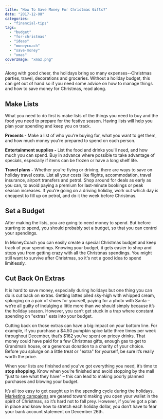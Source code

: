 ```yaml
---
title: "How To Save Money For Christmas Gifts?"
date: "2017-12-08"
categories: 
  - "financial-tips"
tags: 
  - "budget"
  - "for-christmas"
  - "ideas"
  - "moneycoach"
  - "save-money"
  - "xmas"
coverImage: "xmaz.png"
---
```


Along with good cheer, the holidays bring so many expenses--Christmas parties, travel, decorations and groceries. Without a holiday budget, this can get out of hand so if you need some advice on how to manage things and how to save money for Christmas, read along.

## Make Lists

What you need to do first is make lists of the things you need to buy and the food you need to prepare for the festive season. Having lists will help you plan your spending and keep you on track.

**Presents -** Make a list of who you're buying for, what you want to get them, and how much money you're prepared to spend on each person.

**Entertainment supplies -** List the food and drinks you'll need, and how much you can spend. Buy in advance where possible to take advantage of specials, especially if items can be frozen or have a long shelf life.

**Travel plans -** Whether you're flying or driving, there are ways to save on holiday travel costs. List all your costs like flights, accommodation, travel insurance, airport transfers and petrol. Shop around for deals as early as you can, to avoid paying a premium for last-minute bookings or peak season increases. If you're going on a driving holiday, work out which day is cheapest to fill up on petrol, and do it the week before Christmas.

## Set a Budget

After making the lists, you are going to need money to spend. But before starting to spend, you should probably set a budget, so that you can control your spendings.

<AppDownloadLink>In MoneyCoach</AppDownloadLink> you can easily create a special Christmas budget and keep track of your spendings. Knowing your budget, it gets easier to shop and stops you from getting crazy with all the Christmas spendings. You might still want to survive after Christmas, so it's not a good idea to spend limitlessly.

## Cut Back On Extras

It is hard to save money, especially during holidays but one thing you can do is cut back on extras. Getting lattes piled sky-high with whipped cream, splurging on a pair of shoes for yourself, paying for a photo with Santa – we’re all guilty of indulging a little more than we should simply because it’s the holiday season. However, you can’t get stuck in a trap where constant spending on "extras" eats into your budget.

Cutting back on those extras can have a big impact on your bottom line. For example, if you purchase a $4.50 pumpkin spice latte three times per week throughout December, that’s $162 you’ve spent on pricey drinks. That money could have paid for a few Christmas gifts, enough gas to get to Grandma’s house, or a generous donation to a charity of your choice. Before you splurge on a little treat or "extra" for yourself, be sure it’s really worth the price.

When your lists are finished and you've got everything you need, it’s time to **stop shopping**. Know when you’re finished and avoid stopping by the mall "just to see what they have" – this can lead to making poorly planned purchases and blowing your budget.

It’s all too easy to get caught up in the spending cycle during the holidays. [Marketing campaigns](https://imperiumapps.com/how-to-turn-one-time-shoppers-into-loyal-customers/) are geared toward making you open your wallet in the spirit of Christmas, so it’s hard not to fall prey. However, if you’ve got a plan in place and know how to stretch each holiday dollar, you don’t have to fear your bank account statement on December 26th.

